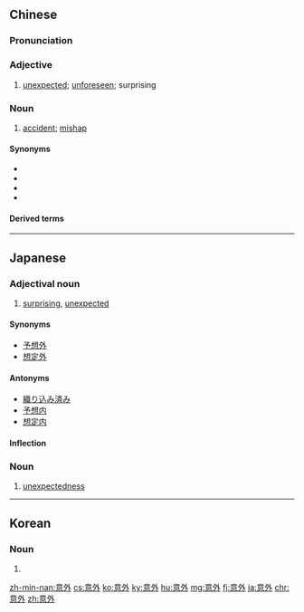 ==Chinese==
{{zh-forms|lit=beyond anticipations}}

===Pronunciation===
{{zh-pron
|m=yìwài
|c=ji3 ngoi6
|h=pfs=yi-ngoi
|mn=qz,tw,xm,zz:ì-gōa/xm,zz:ì-gōe
|ma=Zh-yìwài.ogg
|cat=a,n
}}

===Adjective===
{{zh-adj}}

# [[unexpected]]; [[unforeseen]]; surprising
#: {{zh-x|意外 事件|'''unexpected''' mishap}}

===Noun===
{{zh-noun}}

# [[accident]]; [[mishap]]

====Synonyms====
* {{zh-l|差錯}}
* {{zh-l|閃失}}
* {{zh-l|失閃}}
* {{zh-l|失誤}}

====Derived terms====
{{zh-der|意外事故|意外死亡|令人意外|出乎意外|出人意外|出意外|意外事件|意外險}}

{{zh-cat|Elementary}}

----

==Japanese==
{{ja-kanjitab|い|がい|yomi=on}}

===Adjectival noun===
{{ja-adj|infl=な|いがい}}

# [[surprising]], [[unexpected]]
#: {{ja-usex|'''意外'''だね。|'''いがい''' だ ね。|[[you don't say|You don't say]].}}
#: {{ja-usex|君にここで会うのは全く'''意外'''だ。|きみ に ここ で あう の は まったく '''いがい''' だ。|It's really '''unexpected''' to meet you here.}}

====Synonyms====
* [[予想外]]
* [[想定外]]

====Antonyms====
* [[織り込み済み]]
* [[予想内]]
* [[想定内]]

====Inflection====
{{ja-na|いがい}}

===Noun===
{{ja-noun|いがい}}

# [[unexpectedness]]

----

==Korean==
{{ko-hanjatab}}

===Noun===
{{ko-noun|hangeul=의외|rv=uioe}}

# {{hanja form of|의외|[[unexpected]], [[surprising]]}}

[[zh-min-nan:意外]]
[[cs:意外]]
[[ko:意外]]
[[ky:意外]]
[[hu:意外]]
[[mg:意外]]
[[fj:意外]]
[[ja:意外]]
[[chr:意外]]
[[zh:意外]]